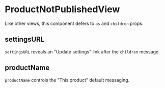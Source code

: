 
<Meta title="Church Center|Publishing Status/ProductNotPublishedView" />

# ProductNotPublishedView

Like other views, this component defers to `as` and `children` props.

<Preview>
  <Story name="default">
    <PublishingStatus.ProductNotPublishedView />
  </Story>
</Preview>

## settingsURL

`settingsURL` reveals an "Update settings" link after the `children` message.

<Preview>
  <Story name="settingsURL">
    <PublishingStatus.ProductNotPublishedView settingsURL="#" />
  </Story>
</Preview>

## productName

`productName` controls the "This product" default messaging.

<Preview>
  <Story name="productName">
    <PublishingStatus.ProductNotPublishedView productName="The product Jesus loved" />
  </Story>
</Preview>
